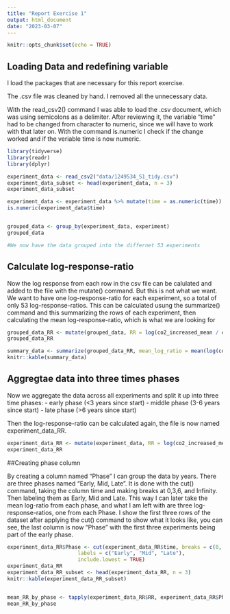 ```yaml
---
title: "Report Exercise 1"
output: html_document
date: "2023-03-07"
---
```


```r
knitr::opts_chunk$set(echo = TRUE)
```


## Loading Data and redefining variable
I load the packages that are necessary for this report exercise.

The .csv file was cleaned by hand. I removed all the unnecessary data.

With the read_csv2() command I was able to load the .csv document, which was using semicolons as a delimiter. After reviewing it, the variable "time" had to be changed from character to numeric, since we will have to work with that later on. With the command is.numeric I check if the change worked and if the veriable time is now numeric.

```r

library(tidyverse)
library(readr)
library(dplyr)

experiment_data <- read_csv2("data/1249534_S1_tidy.csv")
experiment_data_subset <- head(experiment_data, n = 3)
experiment_data_subset

experiment_data <- experiment_data %>% mutate(time = as.numeric(time))
is.numeric(experiment_data$time)


grouped_data <- group_by(experiment_data, experiment)
grouped_data

#We now have the data grouped into the differnet 53 experiments

```


## Calculate log-response-ratio 

Now the log response from each row in the csv file can be calulated and added to the file with the mutate() command. But this is not what we want. We want to have one log-response-ratio for each experiment, so a total of only 53 log-response-ratios. This can be calculated usung the summarize() command and this summarizing the rows of each experiment, then calculating the mean log-response-ratio, which is what we are looking for

```r
grouped_data_RR <- mutate(grouped_data, RR = log(co2_increased_mean / co2_ambient_mean))
grouped_data_RR

summary_data <- summarize(grouped_data_RR, mean_log_ratio = mean(log(co2_increased_mean / co2_ambient_mean)))
knitr::kable(summary_data)
```

## Aggregtae data into three times phases

Now we aggregate the data across all experiments and split it up into three time phases:
- early phase (<3 years since start)
- middle phase (3-6 years since start)
- late phase (>6 years since start)

Then the log-response-ratio can be calculated again, the file is now named experiment_data_RR.

```r
experiment_data_RR <- mutate(experiment_data, RR = log(co2_increased_mean / co2_ambient_mean))
experiment_data_RR
```

##Creating phase column

By creating a column named "Phase" I can group the data by years. There are three phases named "Early, Mid, Late". It is done with the cut() command, taking the column time and making breaks at 0,3,6, and Infinity. Then labeling them as Early, Mid and Late. This way I can later take the mean log-ratio from each phase, and what I am left with are three log-response-ratios, one from each Phase. I show the first three rows of the dataset after applying the cut() command to show what it looks like, you can see, the last column is now "Phase" with the first three experiments being part of the early phase.

```r
experiment_data_RR$Phase <- cut(experiment_data_RR$time, breaks = c(0, 3, 6, Inf), 
                       labels = c("Early", "Mid", "Late"), 
                       include.lowest = TRUE)
experiment_data_RR
experiment_data_RR_subset <- head(experiment_data_RR, n = 3)
knitr::kable(experiment_data_RR_subset)


mean_RR_by_phase <- tapply(experiment_data_RR$RR, experiment_data_RR$Phase, mean)
mean_RR_by_phase
```



####

